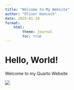 ```yaml
---
title: "Welcome to My Website"
author: "Oliver Hancock"
date: 2025-01-29
format:
    html:
        theme: journal
        toc: true
---
```

# Hello, World!
Welcome to my Quarto Website

![](images/19-1408-SUMMERPA1-071-1920x624.jpg)

